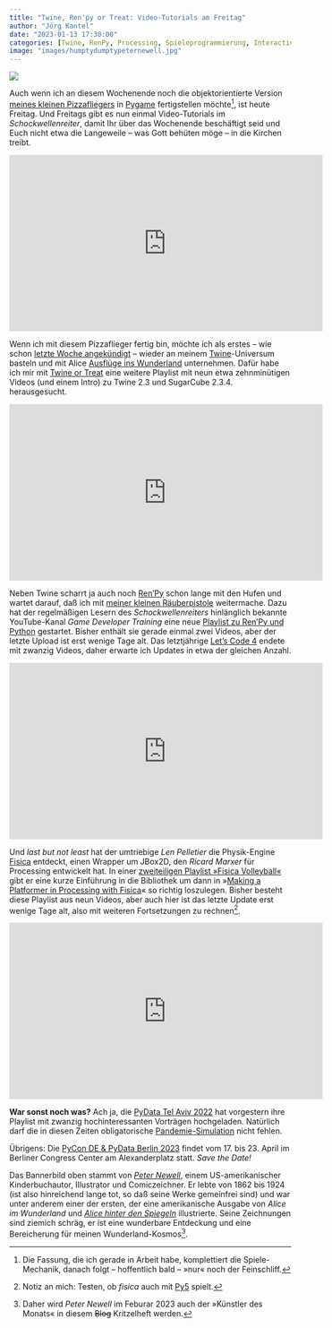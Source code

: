 ```yaml
---
title: "Twine, Ren'py or Treat: Video-Tutorials am Freitag"
author: "Jörg Kantel"
date: "2023-01-13 17:30:00"
categories: [Twine, RenPy, Processing, Spieleprogrammierung, Interactive Fiction]
image: "images/humptydumptypeternewell.jpg"
---
```


[![](images/humptydumptypeternewell-b.jpg)](https://americanliterature.com/author/lewis-carroll/book/through-the-looking-glass/summary)

Auch wenn ich an diesem Wochenende noch die objektorientierte Version [meines kleinen Pizzafliegers](https://kantel.github.io/posts/2023011001_pizzaplane_trailer/) in [Pygame](http://cognitiones.kantel-chaos-team.de/multimedia/spieleprogrammierung/pygame.html) fertigstellen möchte[^1], ist heute Freitag. Und Freitags gibt es nun einmal Video-Tutorials im *Schockwellenreiter*, damit Ihr über das Wochenende beschäftigt seid und Euch nicht etwa die Langeweile -- was Gott behüten möge -- in die Kirchen treibt.

[^1]: Die Fassung, die ich gerade in Arbeit habe, komplettiert die Spiele-Mechanik, danach folgt -- hoffentlich bald -- »nur« noch der Feinschliff.

<iframe width="560" height="315" src="https://www.youtube.com/embed/37IT-8GQNpM" title="YouTube video player" frameborder="0" allow="accelerometer; autoplay; clipboard-write; encrypted-media; gyroscope; picture-in-picture; web-share" allowfullscreen></iframe>

Wenn ich mit diesem Pizzaflieger fertig bin, möchte ich als erstes -- wie schon [letzte Woche angekündigt](https://kantel.github.io/posts/2023010601_twine_und_statische_seiten/) -- wieder an meinem [Twine](http://cognitiones.kantel-chaos-team.de/multimedia/spieleprogrammierung/twine2.html)-Universum basteln und mit Alice [Ausflüge ins Wunderland](http://blog.schockwellenreiter.de/2022/09/2022090601.html) unternehmen. Dafür habe ich mir mit [Twine or Treat](https://www.youtube.com/playlist?list=PLujRcYYssj76Q_seiXpXnXxzpj1fULa0s) eine weitere Playlist mit neun etwa zehnminütigen Videos (und einem Intro) zu Twine 2.3 und SugarCube 2.3.4. herausgesucht.

<iframe width="560" height="315" src="https://www.youtube.com/embed/uA1tEBUjrkg" title="YouTube video player" frameborder="0" allow="accelerometer; autoplay; clipboard-write; encrypted-media; gyroscope; picture-in-picture; web-share" allowfullscreen></iframe>

Neben Twine scharrt ja auch noch [Ren'Py](http://cognitiones.kantel-chaos-team.de/multimedia/spieleprogrammierung/renpy.html) schon lange mit den Hufen und wartet darauf, daß ich mit [meiner kleinen Räuberpistole](https://kantel.github.io/posts/20221222201_renpy_app/) weitermache. Dazu hat der regelmäßigen Lesern des *Schockwellenreiters* hinlänglich bekannte YouTube-Kanal *Game Developer Training* eine neue [Playlist zu Ren'Py und Python](https://www.youtube.com/playlist?list=PLKdE0Vv4UA59nK0yYR1ryGrT3AtgdGYg5) gestartet. Bisher enthält sie gerade einmal zwei Videos, aber der letzte Upload ist erst wenige Tage alt. Das letztjährige [Let's Code 4](https://www.youtube.com/playlist?list=PLKdE0Vv4UA59rd1g9ipzIlAklvfmH5cjE) endete mit zwanzig Videos, daher erwarte ich Updates in etwa der gleichen Anzahl.

<iframe width="560" height="315" src="https://www.youtube.com/embed/gYodPl_wvzY" title="YouTube video player" frameborder="0" allow="accelerometer; autoplay; clipboard-write; encrypted-media; gyroscope; picture-in-picture; web-share" allowfullscreen></iframe>

Und *last but not least* hat der umtriebige *Len Pelletier* die Physik-Engine [Fisica](http://www.ricardmarxer.com/fisica/) entdeckt, einen Wrapper um JBox2D, den *Ricard Marxer* für Processing entwickelt hat. In einer [zweiteiligen Playlist »Fisica Volleyball«](https://www.youtube.com/playlist?list=PL__Tph-7Dyp0d4_iUA_RBb5AwsRJxJv2u) gibt er eine kurze Einführung in die Bibliothek um dann in »[Making a Platformer in Processing with Fisica](https://www.youtube.com/playlist?list=PL__Tph-7Dyp0yifP3b3-GZBz9TRW128xa)« so richtig loszulegen. Bisher besteht diese Playlist aus neun Videos, aber auch hier ist das letzte Update erst wenige Tage alt, also mit weiteren Fortsetzungen zu rechnen[^2].

[^2]: Notiz an mich: Testen, ob *fisica* auch mit [Py5](http://cognitiones.kantel-chaos-team.de/programmierung/creativecoding/processing/py5.html) spielt.

<iframe width="560" height="315" src="https://www.youtube.com/embed/WcIczCxcH2g" title="YouTube video player" frameborder="0" allow="accelerometer; autoplay; clipboard-write; encrypted-media; gyroscope; picture-in-picture; web-share" allowfullscreen></iframe>

**War sonst noch was?** Ach ja, die [PyData Tel Aviv 2022](https://www.youtube.com/playlist?list=PLGVZCDnMOq0p6o_fjjdNPqy1rps49z2S0) hat vorgestern ihre Playlist mit zwanzig hochinteressanten Vorträgen hochgeladen. Natürlich darf die in diesen Zeiten obligatorische [Pandemie-Simulation](https://www.youtube.com/watch?v=WcIczCxcH2g) nicht fehlen.

Übrigens: Die [PyCon DE & PyData Berlin 2023](https://2023.pycon.de/) findet vom 17. bis 23. April im Berliner Congress Center am Alexanderplatz statt. *Save the Date!*

Das Bannerbild oben stammt von *[Peter Newell](Peter Sheaf Hersey Newell)*, einem US-amerikanischer Kinderbuchautor, Illustrator und Comiczeichner. Er lebte von 1862 bis 1924 (ist also hinreichend lange tot, so daß seine Werke gemeinfrei sind) und war unter anderem einer der ersten, der eine amerikanische Ausgabe von *Alice im Wunderland* und *[Alice hinter den Spiegeln](https://commons.wikimedia.org/wiki/Category:Peter_Newell%27s_illustrations_of_Through_the_Looking-Glass_and_What_Alice_Found_There)* illustrierte. Seine Zeichnungen sind ziemich schräg, er ist eine wunderbare Entdeckung und eine Bereicherung für meinen Wunderland-Kosmos[^3].

[^3]: Daher wird *Peter Newell* im Feburar 2023 auch der »Künstler des Monats« in diesem ~~Blog~~ Kritzelheft werden.